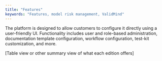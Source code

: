 ```yaml
---
title: "Features"
keywords: "Features, model risk management, ValidMind"
---
```


The platform is designed to allow customers to configure it directly using a user-friendly UI. Functionality includes user and role-based administration, documentation template configuration, workflow configuration, test-kit customization, and more.

[Table view or other summary view of what each edition offers]